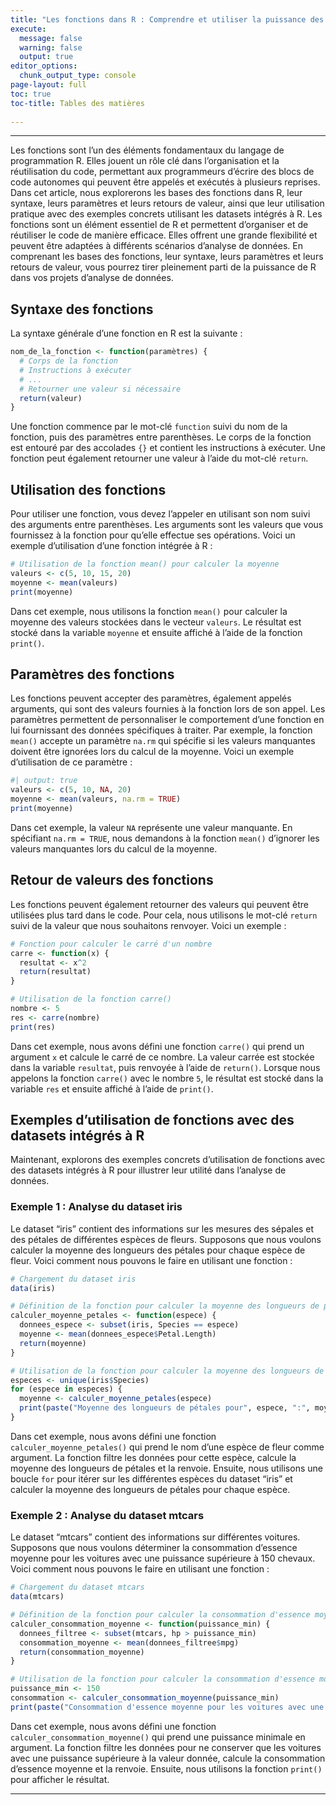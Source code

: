 ```yaml
---
title: "Les fonctions dans R : Comprendre et utiliser la puissance des fonctions"
execute: 
  message: false
  warning: false
  output: true
editor_options: 
  chunk_output_type: console
page-layout: full
toc: true
toc-title: Tables des matières
  
---
```


---

  Les fonctions sont l'un des éléments fondamentaux du langage de programmation R. Elles jouent un rôle clé dans l'organisation et la réutilisation du code, permettant aux programmeurs d'écrire des blocs de code autonomes qui peuvent être appelés et exécutés à plusieurs reprises. Dans cet article, nous explorerons les bases des fonctions dans R, leur syntaxe, leurs paramètres et leurs retours de valeur, ainsi que leur utilisation pratique avec des exemples concrets utilisant les datasets intégrés à R.
Les fonctions sont un élément essentiel de R et permettent d'organiser et de réutiliser le code de manière efficace. Elles offrent une grande flexibilité et peuvent être adaptées à différents scénarios d'analyse de données. En comprenant les bases des fonctions, leur syntaxe, leurs paramètres et leurs retours de valeur, vous pourrez tirer pleinement parti de la puissance de R dans vos projets d'analyse de données.

## Syntaxe des fonctions

La syntaxe générale d'une fonction en R est la suivante :

```r
nom_de_la_fonction <- function(paramètres) {
  # Corps de la fonction
  # Instructions à exécuter
  # ...
  # Retourner une valeur si nécessaire
  return(valeur)
}
```

Une fonction commence par le mot-clé `function` suivi du nom de la fonction, puis des paramètres entre parenthèses. Le corps de la fonction est entouré par des accolades `{}` et contient les instructions à exécuter. Une fonction peut également retourner une valeur à l'aide du mot-clé `return`.

## Utilisation des fonctions

Pour utiliser une fonction, vous devez l'appeler en utilisant son nom suivi des arguments entre parenthèses. Les arguments sont les valeurs que vous fournissez à la fonction pour qu'elle effectue ses opérations. Voici un exemple d'utilisation d'une fonction intégrée à R :

```r
# Utilisation de la fonction mean() pour calculer la moyenne
valeurs <- c(5, 10, 15, 20)
moyenne <- mean(valeurs)
print(moyenne)
```

Dans cet exemple, nous utilisons la fonction `mean()` pour calculer la moyenne des valeurs stockées dans le vecteur `valeurs`. Le résultat est stocké dans la variable `moyenne` et ensuite affiché à l'aide de la fonction `print()`.

## Paramètres des fonctions

Les fonctions peuvent accepter des paramètres, également appelés arguments, qui sont des valeurs fournies à la fonction lors de son appel. Les paramètres permettent de personnaliser le comportement d'une fonction en lui fournissant des données spécifiques à traiter. Par exemple, la fonction `mean()` accepte un paramètre `na.rm` qui spécifie si les valeurs manquantes doivent être ignorées lors du calcul de la moyenne. Voici un exemple d'utilisation de ce paramètre :

```r
#| output: true
valeurs <- c(5, 10, NA, 20)
moyenne <- mean(valeurs, na.rm = TRUE)
print(moyenne)
```

Dans cet exemple, la valeur `NA` représente une valeur manquante. En spécifiant `na.rm = TRUE`, nous demandons à la fonction `mean()` d'ignorer les valeurs manquantes lors du calcul de la moyenne.

## Retour de valeurs des fonctions

Les fonctions peuvent également retourner des valeurs qui peuvent être utilisées plus tard dans le code. Pour cela, nous utilisons le mot-clé `return` suivi de la valeur que nous souhaitons renvoyer. Voici un exemple :

```r
# Fonction pour calculer le carré d'un nombre
carre <- function(x) {
  resultat <- x^2
  return(resultat)
}

# Utilisation de la fonction carre()
nombre <- 5
res <- carre(nombre)
print(res)
```

Dans cet exemple, nous avons défini une fonction `carre()` qui prend un argument `x` et calcule le carré de ce nombre. La valeur carrée est stockée dans la variable `resultat`, puis renvoyée à l'aide de `return()`. Lorsque nous appelons la fonction `carre()` avec le nombre `5`, le résultat est stocké dans la variable `res` et ensuite affiché à l'aide de `print()`.

## Exemples d'utilisation de fonctions avec des datasets intégrés à R

Maintenant, explorons des exemples concrets d'utilisation de fonctions avec des datasets intégrés à R pour illustrer leur utilité dans l'analyse de données.

### Exemple 1 : Analyse du dataset iris

Le dataset "iris" contient des informations sur les mesures des sépales et des pétales de différentes espèces de fleurs. Supposons que nous voulons calculer la moyenne des longueurs des pétales pour chaque espèce de fleur. Voici comment nous pouvons le faire en utilisant une fonction :

```r
# Chargement du dataset iris
data(iris)

# Définition de la fonction pour calculer la moyenne des longueurs de pétales par espèce
calculer_moyenne_petales <- function(espece) {
  donnees_espece <- subset(iris, Species == espece)
  moyenne <- mean(donnees_espece$Petal.Length)
  return(moyenne)
}

# Utilisation de la fonction pour calculer la moyenne des longueurs de pétales pour chaque espèce
especes <- unique(iris$Species)
for (espece in especes) {
  moyenne <- calculer_moyenne_petales(espece)
  print(paste("Moyenne des longueurs de pétales pour", espece, ":", moyenne))
}
```

Dans cet exemple, nous avons défini une fonction `calculer_moyenne_petales()` qui prend le nom d'une espèce de fleur comme argument. La fonction filtre les données pour cette espèce, calcule la moyenne des longueurs de pétales et la renvoie. Ensuite, nous utilisons une boucle `for` pour itérer sur les différentes espèces du dataset "iris" et calculer la moyenne des longueurs de pétales pour chaque espèce.

### Exemple 2 : Analyse du dataset mtcars

Le dataset "mtcars" contient des informations sur différentes voitures. Supposons que nous voulons déterminer la consommation d'essence moyenne pour les voitures avec une puissance supérieure à 150 chevaux. Voici comment nous pouvons le faire en utilisant une fonction :

```r
# Chargement du dataset mtcars
data(mtcars)

# Définition de la fonction pour calculer la consommation d'essence moyenne pour les voitures avec une puissance supérieure à 150 chevaux
calculer_consommation_moyenne <- function(puissance_min) {
  donnees_filtree <- subset(mtcars, hp > puissance_min)
  consommation_moyenne <- mean(donnees_filtree$mpg)
  return(consommation_moyenne)
}

# Utilisation de la fonction pour calculer la consommation d'essence moyenne pour les voitures avec une puissance supérieure à 150 chevaux
puissance_min <- 150
consommation <- calculer_consommation_moyenne(puissance_min)
print(paste("Consommation d'essence moyenne pour les voitures avec une puissance supérieure à", puissance_min, "chevaux :", consommation))
```

Dans cet exemple, nous avons défini une fonction `calculer_consommation_moyenne()` qui prend une puissance minimale en argument. La fonction filtre les données pour ne conserver que les voitures avec une puissance supérieure à la valeur donnée, calcule la consommation d'essence moyenne et la renvoie. Ensuite, nous utilisons la fonction `print()` pour afficher le résultat.

---
